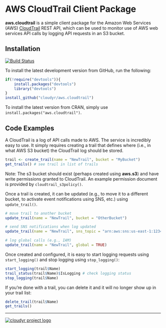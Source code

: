 # AWS CloudTrail Client Package #

**aws.cloudtrail** is a simple client package for the Amazon Web Services (AWS) [CloudTrail](http://aws.amazon.com/awscloudtrail/) REST API, which can be used to monitor use of AWS web services API calls by logging API requests in an S3 bucket.

## Installation ##

[![Build Status](https://travis-ci.org/cloudyr/aws.cloudtrail.png?branch=master)](https://travis-ci.org/cloudyr/aws.cloudtrail)

To install the latest development version from GitHub, run the following:

```R
if(!require("devtools")){
    install.packages("devtools")
    library("devtools")
}
install_github("cloudyr/aws.cloudtrail")
```

To install the latest version from CRAN, simply use `install.packages("aws.cloudtrail")`.


## Code Examples ##

A CloudTrail is a log of API calls made to AWS. The service is incredibly easy to use. It simply requires creating a trail that defines where (i.e., in what AWS S3 bucket) the CloudTrail log should be stored.

```R
trail <- create_trail(name = "NewTrail", bucket = "MyBucket")
get_trails() # see trail in list of trails
```

Note: The s3 bucket should exist (perhaps created using **aws.s3**) and have write permissions granted to CloudTrail. An example permission document is provided by `cloudtrail_s3policy()`.

Once a trail is created, it can be updated (e.g., to move it to a different bucket, to activate event notifications using SNS, etc.) using `update_trail()`.

```R
# move trail to another bucket
update_trail(name = "NewTrail", bucket = "OtherBucket")

# send SNS notifications when log updated
update_trail(name = "NewTrail", sns_topic = "arn:aws:sns:us-east-1:123456789012:My-Topic")

# log global calls (e.g., IAM)
update_trail(name = "NewTrail", global = TRUE)
```

Once created and configured, it is easy to start logging requests using `start_logging()` and stop logging using `stop_logging()`:

```R
start_logging(trail$Name)
trail_status(trail$Name)$IsLogging # check logging status
stop_logging(trail$Name)
```

If you're done with a trail, you can delete it and it will no longer show up in your trail list:

```R
delete_trail(trail$Name)
get_trails()
```

---
[![cloudyr project logo](http://i.imgur.com/JHS98Y7.png)](https://github.com/cloudyr)
